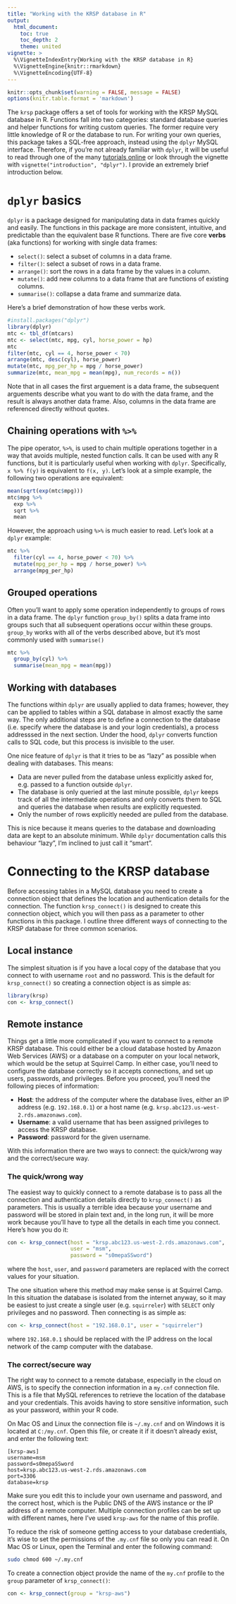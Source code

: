 ```yaml
---
title: "Working with the KRSP database in R"
output:
  html_document:
    toc: true
    toc_depth: 2
    theme: united
vignette: >
  %\VignetteIndexEntry{Working with the KRSP database in R}
  %\VignetteEngine{knitr::rmarkdown}
  %\VignetteEncoding{UTF-8}
---
```


```r
knitr::opts_chunk$set(warning = FALSE, message = FALSE)
options(knitr.table.format = 'markdown')
```

The `krsp` package offers a set of tools for working with the KRSP MySQL database in R. 
Functions fall into two categories: standard database queries and helper functions for writing custom queries. The former require very little knowledge of R or the database to run. For writing your own queries, this package takes a SQL-free approach, instead using the `dplyr` MySQL interface. Therefore, if you're not already familiar with `dplyr`, it will be useful to read through one of the many [tutorials online](http://seananderson.ca/2014/09/13/dplyr-intro.html) or look through the vignette with `vignette("introduction", "dplyr")`. I provide an extremely brief introduction below.

# `dplyr` basics

`dplyr` is a package designed for manipulating data in data frames quickly and easily. The functions in this package are more consistent, intuitive, and predictable than the equivalent base R functions. There are five core **verbs** (aka functions) for working with single data frames:

- `select()`: select a subset of columns in a data frame.
- `filter()`: select a subset of rows in a data frame.
- `arrange()`: sort the rows in a data frame by the values in a column.
- `mutate()`: add new columns to a data frame that are functions of existing columns.
- `summarise()`: collapse a data frame and summarize data.

Here's a brief demonstration of how these verbs work.

```r
#install.packages("dplyr")
library(dplyr)
mtc <- tbl_df(mtcars)
mtc <- select(mtc, mpg, cyl, horse_power = hp)
mtc
filter(mtc, cyl == 4, horse_power < 70)
arrange(mtc, desc(cyl), horse_power)
mutate(mtc, mpg_per_hp = mpg / horse_power)
summarize(mtc, mean_mpg = mean(mpg), num_records = n())
```

Note that in all cases the first arguement is a data frame, the subsequent arguements describe what you want to do with the data frame, and the result is always another data frame. Also, columns in the data frame are referenced directly without quotes.

## Chaining operations with `%>%`

The pipe operator, `%>%`, is used to chain multiple operations together in a way that avoids multiple, nested function calls. It can be used with any R functions, but it is particularly useful when working with `dplyr`. Specifically, `x %>% f(y)` is equivalent to `f(x, y)`. Let's look at a simple example, the following two operations are equivalent:

```r
mean(sqrt(exp(mtc$mpg)))
mtc$mpg %>% 
  exp %>% 
  sqrt %>% 
  mean
```

However, the approach using `%>%` is much easier to read. Let's look at a `dplyr` example:

```r
mtc %>% 
  filter(cyl == 4, horse_power < 70) %>% 
  mutate(mpg_per_hp = mpg / horse_power) %>% 
  arrange(mpg_per_hp)
```

## Grouped operations

Often you'll want to apply some operation independently to groups of rows in a data frame. The `dplyr` function `group_by()` splits a data frame into groups such that all subsequent operations occur within these groups. `group_by` works with all of the verbs described above, but it's most commonly used with `summarise()`

```r
mtc %>% 
  group_by(cyl) %>% 
  summarise(mean_mpg = mean(mpg))
```

## Working with databases

The functions within `dplyr` are usually applied to data frames; however, they can be applied to tables within a SQL database in almost exactly the same way. The only additional steps are to define a connection to the database (i.e. specify where the database is and your login credentials), a process addresssed in the next section. Under the hood, `dplyr` converts function calls to SQL code, but this process is invisible to the user.

One nice feature of `dplyr` is that it tries to be as "lazy" as possible when dealing with databases. This means:

- Data are never pulled from the database unless explicitly asked for, e.g. passed to a function outside `dplyr`.
- The database is only queried at the last minute possible, `dplyr` keeps track of all the intermediate operations and only converts them to SQL and queries the database when results are explicitly requested.
- Only the number of rows explicitly needed are pulled from the database.

This is nice because it means queries to the database and downloading data are kept to an absolute minimum. While `dplyr` documentation calls this behaviour "lazy", I'm inclined to just call it "smart".

# Connecting to the KRSP database

Before accessing tables in a MySQL database you need to create a connection object that defines the location and authentication details for the connection. The function `krsp_connect()` is designed to create this connection object, which you will then pass as a parameter to other functions in this package. I outline three different ways of connecting to the KRSP database for three common scenarios.

## Local instance

The simplest situation is if you have a local copy of the database that you connect to with username `root` and no password. This is the default for `krsp_connect()` so creating a connection object is as simple as:

```r
library(krsp)
con <- krsp_connect()
```

## Remote instance

Things get a little more complicated if you want to connect to a remote KRSP database. 
This could either be a cloud database hosted by Amazon Web Services (AWS) or a database on a computer on your local network, which would be the setup at Squirrel Camp. In either case, you'll need to configure the database correctly so it accepts connections, and set up users, passwords, and privileges. Before you proceed, you'll need the following pieces of information:

- **Host**: the address of the computer where the database lives, either an IP address (e.g. `192.168.0.1`) or a host name (e.g. `krsp.abc123.us-west-2.rds.amazonaws.com`).
- **Username**: a valid username that has been assigned privileges to access the KRSP database.
- **Password**: password for the given username.

With this information there are two ways to connect: the quick/wrong way and the correct/secure way.

### The quick/wrong way

The easiest way to quickly connect to a remote database is to pass all the connection and authentication details directly to `krsp_connect()` as parameters. This is usually a terrible idea because your username and password will be stored in plain text and, in the long run, it will be more work because you'll have to type all the details in each time you connect. Here's how you do it:

```r
con <- krsp_connect(host = "krsp.abc123.us-west-2.rds.amazonaws.com",
                    user = "msm",
                    password = "s0mepaSSword")
```

where the `host`, `user`, and `password` parameters are replaced with the correct values for your situation.

The one situation where this method may make sense is at Squirrel Camp. In this situation the database is isolated from the internet anyway, so it may be easiest to just create a single user (e.g. `squirreler`) with `SELECT` only privileges and no password. Then connecting is as simple as:

```r
con <- krsp_connect(host = "192.168.0.1", user = "squirreler")
```

where `192.168.0.1` should be replaced with the IP address on the local network of the camp computer with the database.

### The correct/secure way

The right way to connect to a remote database, especially in the cloud on AWS, is to specify the connection information in a `my.cnf` connection file. This is a file that MySQL references to retrieve the location of the database and your credentials. This avoids having to store sensitive information, such as your password, within your R code.

On Mac OS and Linux the connection file is `~/.my.cnf` and on Windows it is located at `C:/my.cnf`. Open this file, or create it if it doesn't already exist, and enter the following text:

```
[krsp-aws]
username=msm
password=s0mepaSSword
host=krsp.abc123.us-west-2.rds.amazonaws.com
port=3306
database=krsp
```

Make sure you edit this to include your own username and password, and the correct host, which is the Public DNS of the AWS instance or the IP address of a remote computer. Multiple connection profiles can be set up with different names, here I've used `krsp-aws` for the name of this profile.

To reduce the risk of someone getting access to your database credentials, it's wise to set the permissions of the `.my.cnf` file so only you can read it. On Mac OS or Linux, open the Terminal and enter the following command:

```bash
sudo chmod 600 ~/.my.cnf
```

To create a connection object provide the name of the `my.cnf` profile to the `group` parameter of `krsp_connect()`:
 
```r
con <- krsp_connect(group = "krsp-aws")
```
